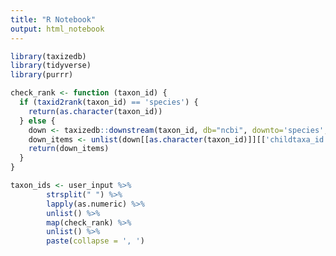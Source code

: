 ```yaml
---
title: "R Notebook"
output: html_notebook
---
```


```r
library(taxizedb)
library(tidyverse)
library(purrr)
```

```r
check_rank <- function (taxon_id) {
  if (taxid2rank(taxon_id) == 'species') {
    return(as.character(taxon_id))
  } else {
    down <- taxizedb::downstream(taxon_id, db="ncbi", downto='species', verbose=FALSE)
    down_items <- unlist(down[[as.character(taxon_id)]][['childtaxa_id']])
    return(down_items)
  }
}

taxon_ids <- user_input %>%
        strsplit(" ") %>%
        lapply(as.numeric) %>%
        unlist() %>%
        map(check_rank) %>%
        unlist() %>%
        paste(collapse = ', ')

```

